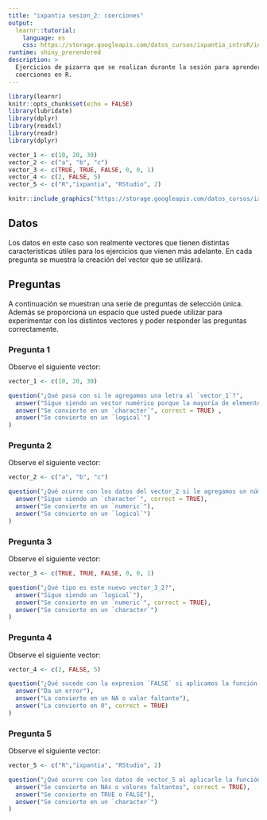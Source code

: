 ```yaml
---
title: "ixpantia sesion_2: coerciones"
output: 
  learnr::tutorial:
    language: es
    css: https://storage.googleapis.com/datos_cursos/ixpantia_introR/intro_r.css
runtime: shiny_prerendered
description: >
  Ejercicios de pizarra que se realizan durante la sesión para aprender sobre
  coerciones en R.
---
```


<style>
@import url('https://fonts.googleapis.com/css2?family=Roboto+Mono&family=Roboto+Slab&family=Source+Sans+Pro:wght@300;400&display=swap');

@import url('https://fonts.googleapis.com/css2?family=Lato&display=swap');
</style> 

```r
library(learnr)
knitr::opts_chunk$set(echo = FALSE)
library(lubridate)
library(dplyr)
library(readxl)
library(readr)
library(dplyr)

vector_1 <- c(10, 20, 30)
vector_2 <- c("a", "b", "c")
vector_3 <- c(TRUE, TRUE, FALSE, 0, 0, 1)
vector_4 <- c(2, FALSE, 5)
vector_5 <- c("R","ixpantia", "RStudio", 2)
```

```r
knitr::include_graphics("https://storage.googleapis.com/datos_cursos/ixpantia_introR/ixpantia_logo.png")   
```

## Datos

Los datos en este caso son realmente vectores que tienen distintas características útiles para los ejercicios que vienen más adelante. En cada pregunta se muestra la creación del vector que se utilizará.


## Preguntas

A continuación se muestran una serie de preguntas de selección única. Además se proporciona un espacio que usted puede utilizar para experimentar con los distintos vectores y poder responder las preguntas correctamente.

### Pregunta 1

Observe el siguiente vector:
```r
vector_1 <- c(10, 20, 30)

```

```r
question("¿Qué pasa con si le agregamos una letra al `vector_1`?",
  answer("Sigue siendo un vector numérico porque la mayoría de elementos son números"),
  answer("Se convierte en un `character`", correct = TRUE) ,
  answer("Se convierte en un `logical`")
)
```

### Pregunta 2

Observe el siguiente vector:
```r
vector_2 <- c("a", "b", "c")

```

```r
question("¿Qué ocurre con los datos del vector_2 si le agregamos un número? ¿En qué se convierten?",
  answer("Sigue siendo un `character`", correct = TRUE),
  answer("Se convierte en un `numeric`"),
  answer("Se convierte en un `logical`")
)
```

### Pregunta 3

Observe el siguiente vector:
```r
vector_3 <- c(TRUE, TRUE, FALSE, 0, 0, 1)
```

```r
question("¿Qué tipo es este nuevo vector_3_2?",
  answer("Sigue siendo un `logical`"),
  answer("Se convierte en un `numeric`", correct = TRUE),
  answer("Se convierte en un `character`")
)
```

### Pregunta 4

Observe el siguiente vector:
```r
vector_4 <- c(2, FALSE, 5)
```

```r
question("¿Qué sucede con la expresion `FALSE` si aplicamos la función `as.numeric` al vector 4?",
  answer("Da un error"),
  answer("La convierte en un NA o valor faltante"),
  answer("La convierte en 0", correct = TRUE)
)
```

### Pregunta 5

Observe el siguiente vector:
```r
vector_5 <- c("R","ixpantia", "RStudio", 2)

```

```r
question("¿Qué ocurre con los datos de vector_5 al aplicarle la función `as.logical`? ¿En qué se convierten?",
  answer("Se convierte en NAs o valores faltantes", correct = TRUE),
  answer("Se convierte en TRUE o FALSE"),
  answer("Se convierte en un `character`")
)
```
